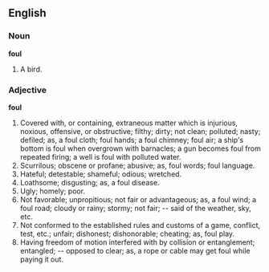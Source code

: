 ==English==

===Noun===

'''foul'''

#A bird.

===Adjective===

'''foul'''

#Covered with, or containing, extraneous matter which is injurious, noxious, offensive, or obstructive; filthy; dirty; not clean; polluted; nasty; defiled; as, a foul cloth; foul hands; a foul chimney; foul air; a ship's bottom is foul when overgrown with barnacles; a gun becomes foul from repeated firing; a well is foul with polluted water.
#Scurrilous; obscene or profane; abusive; as, foul words; foul language.
#Hateful; detestable; shameful; odious; wretched.
#Loathsome; disgusting; as, a foul disease.
#Ugly; homely; poor.
#Not favorable; unpropitious; not fair or advantageous; as, a foul wind; a foul road; cloudy or rainy; stormy; not fair; -- said of the weather, sky, etc.
#Not conformed to the established rules and customs of a game, conflict, test, etc.; unfair; dishonest; dishonorable; cheating; as, foul play.
#Having freedom of motion interfered with by collision or entanglement; entangled; -- opposed to clear; as, a rope or cable may get foul while paying it out.